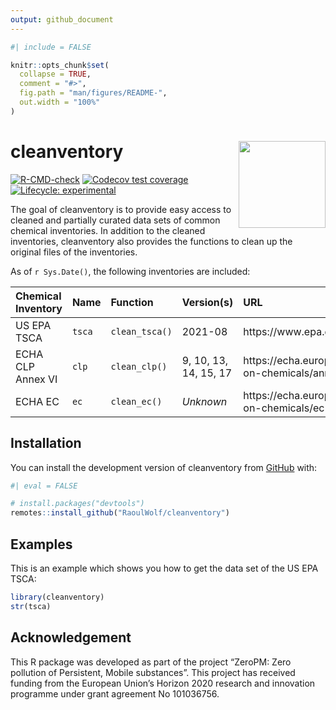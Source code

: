 ```yaml
---
output: github_document
---
```


<!-- README.md is generated from README.Rmd. Please edit that file -->

```r
#| include = FALSE

knitr::opts_chunk$set(
  collapse = TRUE,
  comment = "#>",
  fig.path = "man/figures/README-",
  out.width = "100%"
)
```

# cleanventory <img src="man/figures/logo.svg" align="right" height="139" />

<!-- badges: start -->
[![R-CMD-check](https://github.com/RaoulWolf/cleanventory/workflows/R-CMD-check/badge.svg)](https://github.com/RaoulWolf/cleanventory/actions)
[![Codecov test coverage](https://codecov.io/gh/RaoulWolf/cleanventory/branch/master/graph/badge.svg)](https://app.codecov.io/gh/RaoulWolf/cleanventory?branch=master)
[![Lifecycle: experimental](https://img.shields.io/badge/lifecycle-experimental-orange.svg)](https://lifecycle.r-lib.org/articles/stages.html#experimental)
<!-- badges: end -->

The goal of cleanventory is to provide easy access to cleaned and partially 
curated data sets of common chemical inventories. In addition to the cleaned
inventories, cleanventory also provides the functions to clean up the original
files of the inventories. 

As of `r Sys.Date()`, the following inventories are included: 

| Chemical Inventory | Name   | Function       | Version(s)            | URL                                                                |
|:------------------ |:------ |:-------------- |:--------------------- |:------------------------------------------------------------------ |
| US EPA TSCA        | `tsca` | `clean_tsca()` | 2021-08               | https://www.epa.gov/tsca-inventory                                 |
| ECHA CLP Annex VI  | `clp`  | `clean_clp()`  | 9, 10, 13, 14, 15, 17 | https://echa.europa.eu/en/information-on-chemicals/annex-vi-to-clp |
| ECHA EC            | `ec`   | `clean_ec()`   | *Unknown*             | https://echa.europa.eu/information-on-chemicals/ec-inventory       |


## Installation

You can install the development version of cleanventory from 
[GitHub](https://github.com/) with:

```r
#| eval = FALSE

# install.packages("devtools")
remotes::install_github("RaoulWolf/cleanventory")
```

## Examples

This is an example which shows you how to get the data set of the US EPA TSCA:

```r
library(cleanventory)
str(tsca)
```

## Acknowledgement

This R package was developed as part of the project "ZeroPM: Zero pollution of 
Persistent, Mobile substances". This project has received funding from the 
European Union's Horizon 2020 research and innovation programme under grant 
agreement No 101036756.
